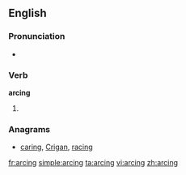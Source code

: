 ==English==

===Pronunciation===
* {{IPA|/ˈɑːɹk.ɪŋ/|lang=en}}

===Verb===
'''arcing'''

# {{present participle of|arc|lang=en}}

===Anagrams===
* [[caring#English|caring]], [[Crigan#English|Crigan]], [[racing#English|racing]]

[[fr:arcing]]
[[simple:arcing]]
[[ta:arcing]]
[[vi:arcing]]
[[zh:arcing]]